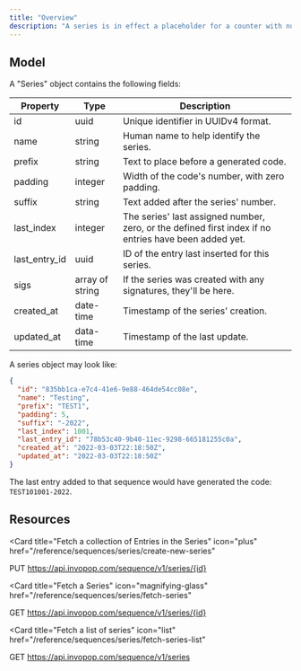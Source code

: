 ```yaml
---
title: "Overview"
description: "A series is in effect a placeholder for a counter with number formatting details to be able to generate a code."
---
```


## Model

A "Series" object contains the following fields:

| Property      | Type            | Description                                                                                           |
| ------------- | --------------- | ----------------------------------------------------------------------------------------------------- |
| id            | uuid            | Unique identifier in UUIDv4 format.                                                                   |
| name          | string          | Human name to help identify the series.                                                               |
| prefix        | string          | Text to place before a generated code.                                                                |
| padding       | integer         | Width of the code's number, with zero padding.                                                        |
| suffix        | string          | Text added after the series' number.                                                                  |
| last_index    | integer         | The series' last assigned number, zero, or the defined first index if no entries have been added yet. |
| last_entry_id | uuid            | ID of the entry last inserted for this series.                                                        |
| sigs          | array of string | If the series was created with any signatures, they'll be here.                                       |
| created_at    | date-time       | Timestamp of the series' creation.                                                                    |
| updated_at    | data-time       | Timestamp of the last update.                                                                         |

A series object may look like:

```json
{
  "id": "835bb1ca-e7c4-41e6-9e88-464de54cc08e",
  "name": "Testing",
  "prefix": "TEST1",
  "padding": 5,
  "suffix": "-2022",
  "last_index": 1001,
  "last_entry_id": "78b53c40-9b40-11ec-9298-665181255c0a",
  "created_at": "2022-03-03T22:18:50Z",
  "updated_at": "2022-03-03T22:18:50Z"
}
```

The last entry added to that sequence would have generated the code:
`TEST101001-2022`.

## Resources

<Card
  title="Fetch a collection of Entries in the Series"
  icon="plus"
  href="/reference/sequences/series/create-new-series"
>
  PUT https://api.invopop.com/sequence/v1/series/{id}
</Card>

<Card
  title="Fetch a Series"
  icon="magnifying-glass"
  href="/reference/sequences/series/fetch-series"
>
  GET https://api.invopop.com/sequence/v1/series/{id}
</Card>

<Card
  title="Fetch a list of series"
  icon="list"
  href="/reference/sequences/series/fetch-series-list"
>
  GET https://api.invopop.com/sequence/v1/series
</Card>
